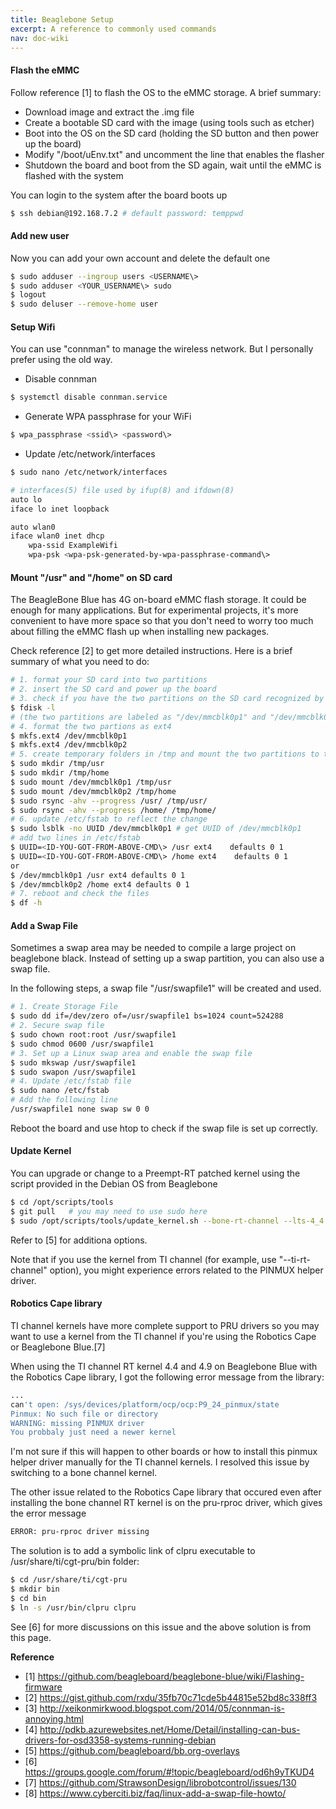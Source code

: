 ```yaml
---
title: Beaglebone Setup
excerpt: A reference to commonly used commands
nav: doc-wiki
---
```


#### Flash the eMMC

Follow reference [1] to flash the OS to the eMMC storage. A brief summary:

* Download image and extract the .img file
* Create a bootable SD card with the image (using tools such as etcher)
* Boot into the OS on the SD card (holding the SD button and then power up the board)
* Modify "/boot/uEnv.txt" and uncomment the line that enables the flasher
* Shutdown the board and boot from the SD again, wait until the eMMC is flashed with the system

You can login to the system after the board boots up

```bash
$ ssh debian@192.168.7.2 # default password: temppwd
```

#### Add new user

Now you can add your own account and delete the default one

```bash
$ sudo adduser --ingroup users <USERNAME\>
$ sudo adduser <YOUR_USERNAME\> sudo
$ logout
$ sudo deluser --remove-home user
```

#### Setup Wifi

You can use "connman" to manage the wireless network. But I personally prefer using the old way.

* Disable connman

```bash
$ systemctl disable connman.service
```

* Generate WPA passphrase for your WiFi

```bash
$ wpa_passphrase <ssid\> <password\>
```

* Update /etc/network/interfaces

```bash
$ sudo nano /etc/network/interfaces
```
```bash
# interfaces(5) file used by ifup(8) and ifdown(8)
auto lo
iface lo inet loopback

auto wlan0
iface wlan0 inet dhcp
    wpa-ssid ExampleWifi
    wpa-psk <wpa-psk-generated-by-wpa-passphrase-command\>   
```

#### Mount "/usr" and "/home" on SD card

The BeagleBone Blue has 4G on-board eMMC flash storage. It could be enough for many applications. But for experimental projects, it's more convenient to have more space so that you don't need to worry too much about filling the eMMC flash up when installing new packages.

Check reference [2] to get more detailed instructions. Here is a brief summary of what you need to do:

```bash
# 1. format your SD card into two partitions
# 2. insert the SD card and power up the board
# 3. check if you have the two partitions on the SD card recognized by the OS correctly
$ fdisk -l
# (the two partitions are labeled as "/dev/mmcblk0p1" and "/dev/mmcblk0p2" on my board)
# 4. format the two partions as ext4
$ mkfs.ext4 /dev/mmcblk0p1
$ mkfs.ext4 /dev/mmcblk0p2 
# 5. create temporary folders in /tmp and mount the two partitions to the temporary folders, copy files from /usr and /home accordingly
$ sudo mkdir /tmp/usr 
$ sudo mkdir /tmp/home
$ sudo mount /dev/mmcblk0p1 /tmp/usr 
$ sudo mount /dev/mmcblk0p2 /tmp/home
$ sudo rsync -ahv --progress /usr/ /tmp/usr/
$ sudo rsync -ahv --progress /home/ /tmp/home/ 
# 6. update /etc/fstab to reflect the change
$ sudo lsblk -no UUID /dev/mmcblk0p1 # get UUID of /dev/mmcblk0p1
# add two lines in /etc/fstab
$ UUID=<ID-YOU-GOT-FROM-ABOVE-CMD\> /usr ext4    defaults 0 1
$ UUID=<ID-YOU-GOT-FROM-ABOVE-CMD\> /home ext4    defaults 0 1
or
$ /dev/mmcblk0p1 /usr ext4 defaults 0 1
$ /dev/mmcblk0p2 /home ext4 defaults 0 1
# 7. reboot and check the files
$ df -h
```

#### Add a Swap File

Sometimes a swap area may be needed to compile a large project on beaglebone black. Instead of setting up a swap partition, you can also use a swap file.

In the following steps, a swap file "/usr/swapfile1" will be created and used.

```bash
# 1. Create Storage File
$ sudo dd if=/dev/zero of=/usr/swapfile1 bs=1024 count=524288
# 2. Secure swap file
$ sudo chown root:root /usr/swapfile1
$ sudo chmod 0600 /usr/swapfile1
# 3. Set up a Linux swap area and enable the swap file
$ sudo mkswap /usr/swapfile1
$ sudo swapon /usr/swapfile1
# 4. Update /etc/fstab file
$ sudo nano /etc/fstab 
# Add the following line
/usr/swapfile1 none swap sw 0 0
```

Reboot the board and use htop to check if the swap file is set up correctly.

#### Update Kernel

You can upgrade or change to a Preempt-RT patched kernel using the script provided in the Debian OS from Beaglebone

```bash
$ cd /opt/scripts/tools
$ git pull   # you may need to use sudo here
$ sudo /opt/scripts/tools/update_kernel.sh --bone-rt-channel --lts-4_4   # --lts-stable or other available options
```

Refer to [5] for additiona options.

Note that if you use the kernel from TI channel (for example, use "--ti-rt-channel" option), you might experience errors related to the PINMUX helper driver. 

#### Robotics Cape library

TI channel kernels have more complete support to PRU drivers so you may want to use a kernel from the TI channel if you're using the Robotics Cape or Beaglebone Blue.[7]

When using the TI channel RT kernel 4.4 and 4.9 on Beaglebone Blue with the Robotics Cape library, I got the following error message from the library:

```bash
...
can't open: /sys/devices/platform/ocp/ocp:P9_24_pinmux/state
Pinmux: No such file or directory
WARNING: missing PINMUX driver
You probbaly just need a newer kernel
```

I'm not sure if this will happen to other boards or how to install this pinmux helper driver manually for the TI channel kernels. I resolved this issue by switching to a bone channel kernel.

The other issue related to the Robotics Cape library that occured even after installing the bone channel RT kernel is on the pru-rproc driver, which gives the error message

```bash
ERROR: pru-rproc driver missing
```

The solution is to add a symbolic link of clpru executable to /usr/share/ti/cgt-pru/bin folder:

```bash
$ cd /usr/share/ti/cgt-pru
$ mkdir bin
$ cd bin
$ ln -s /usr/bin/clpru clpru
```

See [6] for more discussions on this issue and the above solution is from this page.

**Reference**

* [1] https://github.com/beagleboard/beaglebone-blue/wiki/Flashing-firmware
* [2] https://gist.github.com/rxdu/35fb70c71cde5b44815e52bd8c338ff3
* [3] http://xeikonmirkwood.blogspot.com/2014/05/connman-is-annoying.html
* [4] http://pdkb.azurewebsites.net/Home/Detail/installing-can-bus-drivers-for-osd3358-systems-running-debian
* [5] https://github.com/beagleboard/bb.org-overlays
* [6] https://groups.google.com/forum/#!topic/beagleboard/od6h9yTKUD4
* [7] https://github.com/StrawsonDesign/librobotcontrol/issues/130
* [8] https://www.cyberciti.biz/faq/linux-add-a-swap-file-howto/